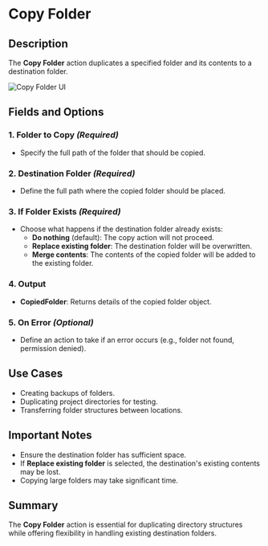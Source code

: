 # Copy Folder

## Description

The **Copy Folder** action duplicates a specified folder and its contents to a destination folder.

![Copy Folder UI](../../../assets/folder/copy-folder.png)

## Fields and Options  

### **1. Folder to Copy** *(Required)* 

- Specify the full path of the folder that should be copied.

### **2. Destination Folder** *(Required)* 

- Define the full path where the copied folder should be placed.

### **3. If Folder Exists** *(Required)* 

- Choose what happens if the destination folder already exists:
  - **Do nothing** (default): The copy action will not proceed.
  - **Replace existing folder**: The destination folder will be overwritten.
  - **Merge contents**: The contents of the copied folder will be added to the existing folder.

### **4. Output**

- **CopiedFolder**: Returns details of the copied folder object.

### **5. On Error** *(Optional)*

- Define an action to take if an error occurs (e.g., folder not found, permission denied).

## Use Cases

- Creating backups of folders.
- Duplicating project directories for testing.
- Transferring folder structures between locations.

## Important Notes

- Ensure the destination folder has sufficient space.
- If **Replace existing folder** is selected, the destination's existing contents may be lost.
- Copying large folders may take significant time.

## Summary

The **Copy Folder** action is essential for duplicating directory structures while offering flexibility in handling existing destination folders.